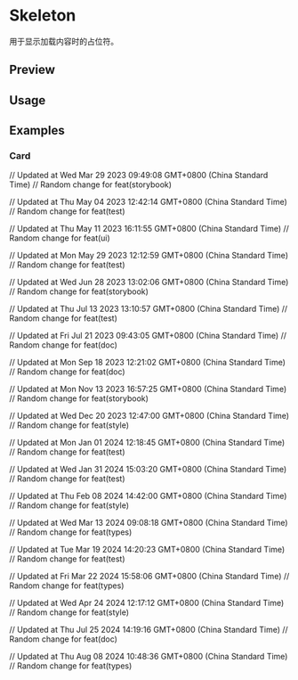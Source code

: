 

<Meta of={SkeletonStories} />

# Skeleton

用于显示加载内容时的占位符。

## Preview

<Canvas of={SkeletonStories.Default} />

## Usage



<Source code={importCode} language='ts' dark />
<Source code={usageCode} language='tsx' dark />

## Examples

### Card

<Canvas of={SkeletonStories.Card} />

// Updated at Wed Mar 29 2023 09:49:08 GMT+0800 (China Standard Time)
// Random change for feat(storybook)

// Updated at Thu May 04 2023 12:42:14 GMT+0800 (China Standard Time)
// Random change for feat(test)

// Updated at Thu May 11 2023 16:11:55 GMT+0800 (China Standard Time)
// Random change for feat(ui)

// Updated at Mon May 29 2023 12:12:59 GMT+0800 (China Standard Time)
// Random change for feat(test)

// Updated at Wed Jun 28 2023 13:02:06 GMT+0800 (China Standard Time)
// Random change for feat(storybook)

// Updated at Thu Jul 13 2023 13:10:57 GMT+0800 (China Standard Time)
// Random change for feat(test)

// Updated at Fri Jul 21 2023 09:43:05 GMT+0800 (China Standard Time)
// Random change for feat(doc)

// Updated at Mon Sep 18 2023 12:21:02 GMT+0800 (China Standard Time)
// Random change for feat(doc)

// Updated at Mon Nov 13 2023 16:57:25 GMT+0800 (China Standard Time)
// Random change for feat(storybook)

// Updated at Wed Dec 20 2023 12:47:00 GMT+0800 (China Standard Time)
// Random change for feat(style)

// Updated at Mon Jan 01 2024 12:18:45 GMT+0800 (China Standard Time)
// Random change for feat(test)

// Updated at Wed Jan 31 2024 15:03:20 GMT+0800 (China Standard Time)
// Random change for feat(test)

// Updated at Thu Feb 08 2024 14:42:00 GMT+0800 (China Standard Time)
// Random change for feat(style)

// Updated at Wed Mar 13 2024 09:08:18 GMT+0800 (China Standard Time)
// Random change for feat(types)

// Updated at Tue Mar 19 2024 14:20:23 GMT+0800 (China Standard Time)
// Random change for feat(test)

// Updated at Fri Mar 22 2024 15:58:06 GMT+0800 (China Standard Time)
// Random change for feat(types)

// Updated at Wed Apr 24 2024 12:17:12 GMT+0800 (China Standard Time)
// Random change for feat(style)

// Updated at Thu Jul 25 2024 14:19:16 GMT+0800 (China Standard Time)
// Random change for feat(doc)

// Updated at Thu Aug 08 2024 10:48:36 GMT+0800 (China Standard Time)
// Random change for feat(types)
